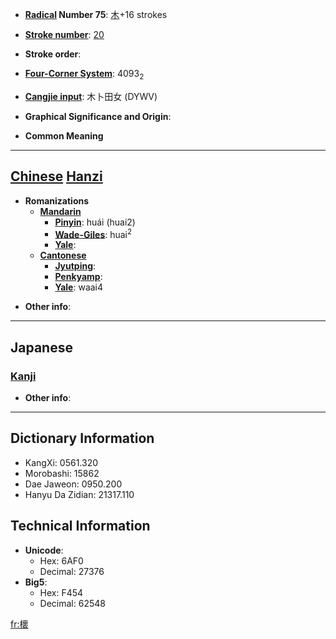 * '''[[Wiktionary:Chinese radical index| Radical]] Number 75''': [[Wiktionary:Chinese radical index 木|木]]+16 strokes

* '''[[Wiktionary:Chinese total strokes index|Stroke number]]''': [[Wiktionary:Chinese total strokes index 20|20]]

* '''Stroke order''': 

* '''[[Wiktionary:Chinese four corner index|Four-Corner System]]''': 4093<sub>2</sub>

* '''[[Wiktionary:Chinese Cangjie index|Cangjie input]]''': 木卜田女 (DYWV)

* '''Graphical Significance and Origin''': 

* '''Common Meaning'''

----

== [[Chinese]] [[Hanzi]] ==

* '''Romanizations'''
** '''[[Mandarin]]'''
*** '''[[Pinyin]]''': huái (huai2)
*** '''[[Wade-Giles]]''': huai<sup>2</sup>
*** '''[[Yale]]''': 
** '''[[Cantonese]]'''
*** '''[[Jyutping]]''':
*** '''[[Penkyamp]]''': 
*** '''[[Yale]]''': waai4

* '''Other info''': 

----

==Japanese==
===[[Kanji]]===
{{kanji|on readings=[[かい]] (kai), [[え]] (e)|kun readings=[[いぬえんじゆ]] (inuenjiyu)}}

* '''Other info''':  

----

== Dictionary Information ==

* KangXi: 0561.320
* Morobashi: 15862
* Dae Jaweon: 0950.200
* Hanyu Da Zidian: 21317.110

== Technical Information ==

* '''Unicode''':
** Hex: 6AF0
** Decimal: 27376
* '''Big5''':
** Hex: F454
** Decimal: 62548

[[fr:櫰]]